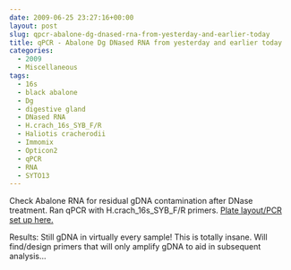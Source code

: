 ```yaml
---
date: 2009-06-25 23:27:16+00:00
layout: post
slug: qpcr-abalone-dg-dnased-rna-from-yesterday-and-earlier-today
title: qPCR - Abalone Dg DNased RNA from yesterday and earlier today
categories:
  - 2009
  - Miscellaneous
tags:
  - 16s
  - black abalone
  - Dg
  - digestive gland
  - DNased RNA
  - H.crach_16s_SYB_F/R
  - Haliotis cracherodii
  - Immomix
  - Opticon2
  - qPCR
  - RNA
  - SYTO13
---
```


Check Abalone RNA for residual gDNA contamination after DNase treatment. Ran qPCR with H.crach_16s_SYB_F/R primers. [Plate layout/PCR set up here.](https://eagle.fish.washington.edu/Arabidopsis/Notebook%20Workup%20Files/20090625-01.jpg)

Results: Still gDNA in virtually every sample! This is totally insane. Will find/design primers that will only amplify gDNA to aid in subsequent analysis...

